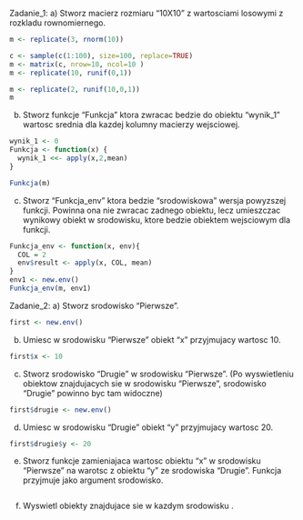 Zadanie_1:
a) Stworz macierz rozmiaru "10X10" z wartosciami losowymi z rozkladu rownomiernego.
```r
m <- replicate(3, rnorm(10))

c <- sample(c(1:100), size=100, replace=TRUE)
m <- matrix(c, nrow=10, ncol=10 )
m <- replicate(10, runif(0,1))
```

```r
m <- replicate(2, runif(10,0,1))
m
```

b) Stworz funkcje "Funkcja" ktora zwracac bedzie do obiektu "wynik_1" wartosc srednia dla kazdej kolumny macierzy wejsciowej.
```r
wynik_1 <- 0
Funkcja <- function(x) {
  wynik_1 <<- apply(x,2,mean)
}

Funkcja(m)
```
c) Stworz "Funkcja_env" ktora bedzie "srodowiskowa" wersja powyzszej funkcji. 
   Powinna ona nie zwracac zadnego obiektu, lecz umieszczac wynikowy obiekt w srodowisku, ktore bedzie obiektem wejsciowym dla funkcji.
```r
Funkcja_env <- function(x, env){
  COL = 2
  env$result <- apply(x, COL, mean)
}
env1 <- new.env()
Funkcja_env(m, env1)
```
   
Zadanie_2:
a) Stworz srodowisko "Pierwsze".
```r
first <- new.env()
```
b) Umiesc w srodowisku "Pierwsze" obiekt "x" przyjmujacy wartosc 10.
```r
first$x <- 10
```
c) Stworz srodowisko "Drugie" w srodowisku "Pierwsze". (Po wyswietleniu obiektow znajdujacych sie w srodowisku "Pierwsze", srodowisko "Drugie" powinno byc tam widoczne)
```r
first$drugie <- new.env()
```
d) Umiesc w srodowisku "Drugie" obiekt "y" przyjmujacy wartosc 20.
```r
first$drugie$y <- 20
```
e) Stworz funkcje zamieniajaca wartosc obiektu "x" w srodowisku "Pierwsze" na warotsc z obiektu "y" ze srodowiska "Drugie". Funkcja przyjmuje jako argument srodowisko.
```r

```
f) Wyswietl obiekty znajdujace sie w kazdym srodowisku .
